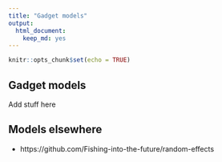 ```yaml
---
title: "Gadget models"
output: 
  html_document: 
    keep_md: yes
---
```


```r
knitr::opts_chunk$set(echo = TRUE)
```

## Gadget models

Add stuff here

## Models elsewhere

* https://github.com/Fishing-into-the-future/random-effects
